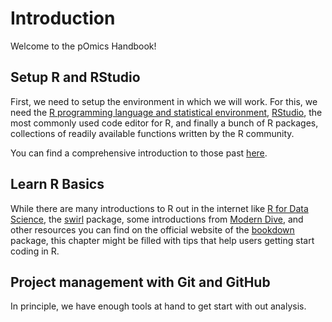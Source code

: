 # Introduction

Welcome to the pOmics Handbook! 

## Setup R and RStudio

First, we need to setup the environment in which we will work. For this, we need the [R programming language and statistical environment](https://www.r-project.org/), [RStudio](https://www.rstudio.com/), the most commonly used code editor for R, and finally a bunch of R packages, collections of readily available functions written by the R community. 

You can find a comprehensive introduction to those past [here](https://moderndive.netlify.app/1-getting-started.html).


## Learn R Basics

While there are many introductions to R out in the internet like [R for Data Science](https://r4ds.had.co.nz/introduction.html), the [swirl](https://swirlstats.com/) package, some introductions from [Modern Dive](https://moderndive.netlify.app/index.html), and other resources you can find on the official website of the [bookdown](https://bookdown.org/) package, this chapter might be filled with tips that help users getting start coding in R.


## Project management with Git and GitHub

In principle, we have enough tools at hand to get start with out analysis. 




